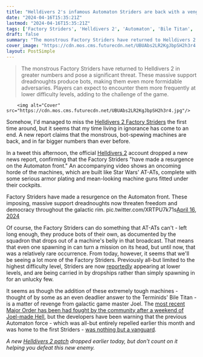 ```yaml
---
title: "Helldivers 2's infamous Automaton Striders are back with a vengeance, just as players thought they were turning the tide against Game Master Joel"
date: "2024-04-16T15:35:21Z"
lastmod: "2024-04-16T15:35:21Z"
tags: ['Factory Striders', 'Helldivers 2', 'Automaton', 'Bile Titan', 'Terminids']
draft: false
summary: "The monstrous Factory Striders have returned to Helldivers 2 in greater numbers and pose a significant threat. These massive support dreadnoughts produce bots, making them even more formidable adversaries. Players can expect to encounter them more frequently at lower difficulty levels, adding to the challenge of the game."
cover_image: "https://cdn.mos.cms.futurecdn.net/UBUAbs2LR2KgJbpSH2h3r4.jpg" 
layout: PostSimple
---
```

> The monstrous Factory Striders have returned to Helldivers 2 in greater numbers and pose a significant threat. These massive support dreadnoughts produce bots, making them even more formidable adversaries. Players can expect to encounter them more frequently at lower difficulty levels, adding to the challenge of the game.


        <img alt="Cover" src="https://cdn.mos.cms.futurecdn.net/UBUAbs2LR2KgJbpSH2h3r4.jpg"/>
        
Somehow, I'd managed to miss the [Helldivers 2 Factory Striders](https://www.gamesradar.com/helldivers-2-factory-striders/) the first time around, but it seems that my time living in ignorance has come to an end. A new report claims that the monstrous, bot-spewing machines are back, and in far bigger numbers than ever before.

In a tweet this afternoon, the official [Helldivers 2](https://www.gamesradar.com/helldivers-2-guide/) account dropped a new news report, confirming that the Factory Striders "have made a resurgence on the Automaton front." An accompanying video shows an oncoming horde of the machines, which are built like Star Wars' AT-ATs, complete with some serious armor plating and mean-looking machine guns fitted under their cockpits.

Factory Striders have made a resurgence on the Automaton front. These imposing, massive support dreadnoughts now threaten freedom and democracy throughout the galactic rim. pic.twitter.com/XRTPU7k71s[April 16, 2024](https://twitter.com/helldivers2/status/1780235765873553889)

Of course, the Factory Striders can do something that AT-ATs can't - left long enough, they produce bots of their own, as documented by the squadron that drops out of a machine's belly in that broadcast. That means that even one spawning in can turn a mission on its head, but until now, that was a relatively rare occurrence. From today, however, it seems that we'll be seeing a lot more of the Factory Striders. Previously all-but limited to the highest difficulty level, Striders are now [reportedly](https://www.reddit.com/r/Helldivers/comments/1c5bw48/psa_patch_massively_buffed_factory_strider_spawn/) appearing at lower levels, and are being carried in by dropships rather than simply spawning in for an unlucky few.

It seems as though the addition of these extremely tough machines - thought of by some as an even deadlier answer to the Terminids' Bile Titan - is a matter of revenge from galactic game master Joel. The [most recent Major Order has been had fought by the community after a weekend of Joel-made Hell](https://www.gamesradar.com/with-20-hours-to-go-helldivers-2-players-are-finally-in-position-to-succeed-the-latest-major-order-after-game-master-joel-gave-them-hell-all-weekend/), but the developers have been warning that the previous Automaton force - which was all-but entirely repelled earlier this month and was home to the first Striders - [was nothing but a vanguard](https://www.gamesradar.com/helldivers-2-game-master-joel-says-sike-the-previous-automaton-force-was-merely-a-vanguard-and-now-a-massive-fleet-is-assaulting-cyberstan-and-the-surrounding-planets/).

*A new *[<em>Helldivers 2 patch</em>](https://www.gamesradar.com/helldivers-2-patch-confirms-what-must-be-wretched-automaton-sabotage-because-none-of-my-weapons-are-working-as-intended/)* dropped earlier today, but don't count on it helping you defeat this new enemy.*
        